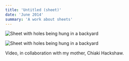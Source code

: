 ```yaml
---
title: 'Untitled (sheet)'
date: 'June 2014'
summary: 'A work about sheets'
---
```


<Image
	src='/2014/sheet.jpg'
	width={700}
	height={300}
	alt='Sheet with holes being hung in a backyard'
	className='py-4'
/>

<Image
	src='/2014/sheet2.jpg'
	width={700}
	height={300}
	alt='Sheet with holes being hung in a backyard'
	className='py-4'
/>

Video, in collaboration with my mother, Chiaki Hackshaw.
